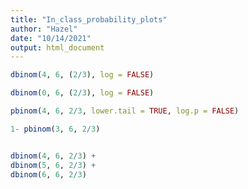 ```yaml
---
title: "In_class_probability_plots"
author: "Hazel"
date: "10/14/2021"
output: html_document
---
```

```r
dbinom(4, 6, (2/3), log = FALSE)
```
```r
dbinom(0, 6, (2/3), log = FALSE)
```
```r
pbinom(4, 6, 2/3, lower.tail = TRUE, log.p = FALSE)
```

```r
1- pbinom(3, 6, 2/3)


dbinom(4, 6, 2/3) +
dbinom(5, 6, 2/3) +
dbinom(6, 6, 2/3)

```

